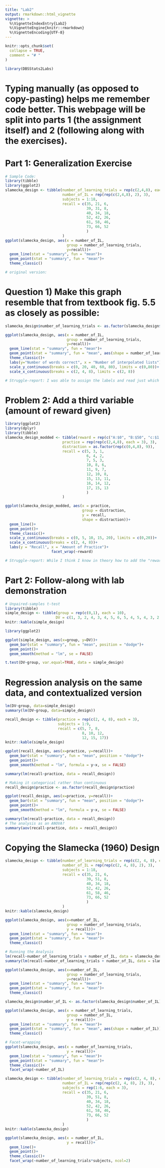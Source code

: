 ---
title: "Lab2"
output: rmarkdown::html_vignette
vignette: >
  %\VignetteIndexEntry{Lab2}
  %\VignetteEngine{knitr::rmarkdown}
  %\VignetteEncoding{UTF-8}
---

```{r, include = FALSE}
knitr::opts_chunk$set(
  collapse = TRUE,
  comment = "# "
)
```

```{r setup}
library(DBSStats2Labs)
```
#  Typing manually (as opposed to copy-pasting) helps me remember code better. This webpage will be split into parts 1 (the assignment itself) and 2 (following along with the exercises).

#  Part 1: Generalization Exercise
```{r}
# Sample Code:
library(tibble)
library(ggplot2)
slamecka_design <- tibble(number_of_learning_trials = rep(c(2,4,8), each = 6),
                          number_of_IL = rep(rep(c(2,4,8), 2), 3),
                          subjects = 1:18,
                          recall = c(35, 21, 6,
                                     39, 31, 8,
                                     40, 34, 18,
                                     52, 42, 26,
                                     61, 58, 46,
                                     73, 66, 52
                                     )
                          )
ggplot(slamecka_design, aes(x = number_of_IL,
                            group = number_of_learning_trials,
                            y=recall))+
  geom_line(stat = "summary", fun = "mean")+
  geom_point(stat = "summary", fun = "mean")+
  theme_classic()

# original version:

```

# Question 1) Make this graph resemble that from textbook fig. 5.5 as closely as possible:
```{r}

slamecka_design$number_of_learning_trials <- as.factor(slamecka_design$number_of_learning_trials)

ggplot(slamecka_design, aes(x = number_of_IL,
                            group = number_of_learning_trials,
                            y=recall))+
  geom_line(stat = "summary", fun = "mean")+
  geom_point(stat = "summary", fun = "mean", aes(shape = number_of_learning_trials))+
  theme_classic()+
  labs(y="Number of words correct", x = "Number of interpolated lists")+
  scale_y_continuous(breaks = c(0, 20, 40, 60, 80), limits = c(0,80))+
  scale_x_continuous(breaks = c(2, 4, 8), limits = c(2, 8))

# Struggle-report: I was able to assign the labels and read just which variables were on which axes correctly with minimal help (only slight googling), and figured out the shape differentiation with aes, but once it came to skipping the tick-mark for "6" on the x-axis and splitting the legend to address each line individually (*"splitting the legend" turned out to be something you don't care about, so never-mind on that), I needed to check the solutions video. Let's call this a 6/10. 
```
# Problem 2: Add a third variable (amount of reward given)
```{r}
library(ggplot2)
library(dplyr)
library(tibble)
slamecka_design_modded <- tibble(reward = rep(c("A:$0", "B:$50", "c:$1,000,000"), each = 9),
                          practice = rep(rep(c(2,4,8), each = 3), 3),
                          distraction = as.factor(rep(c(0,4,8), 9)),
                          recall = c(5, 3, 1,
                                     6, 4, 2,
                                     7, 5, 3,
                                     10, 8, 6,
                                     11, 9, 7,
                                     12, 10, 8,
                                     15, 13, 11,
                                     16, 14, 12,
                                     17, 15, 13
                                     )
                          )

ggplot(slamecka_design_modded, aes(x = practice,
                                   group = distraction,
                                   y = recall,
                                   shape = distraction))+
  geom_line()+
  geom_point()+
  theme_classic()+
  scale_y_continuous(breaks = c(0, 5, 10, 15, 20), limits = c(0,20))+
  scale_x_continuous(breaks = c(2, 4, 8))+
  labs(y = "Recall", x = "Amount of Practice")+
                     facet_wrap(~reward)

# Struggle-report: While I think I know in theory how to add the "reward" variable, I don't think it's clear enough from the question exactly how I should be distributing/arranging/counterbalancing it (with "rep") to line up with the data. Trying not to spoil anything else while checking this in the video...Ok, I thought I'd be able to do it but needed to consult the video again. I know it must have something to do with facet-wrapping. 3/10, maaaybe 4/10 on help required here. 
```
#  Part 2: Follow-along with lab demonstration
```{r}
# Unpaired-samples t-test
library(tibble)
simple_design <- tibble(group = rep(c(0,1), each = 10),
                       DV = c(1, 3, 2, 4, 3, 4, 5, 6, 5, 4, 5, 4, 3, 2, 3, 4, 5, 6, 8, 9))
knitr::kable(simple_design)

library(ggplot2)

ggplot(simple_design, aes(x=group, y=DV))+
  geom_bar(stat = "summary", fun = "mean", position = "dodge")+
  geom_point()+
  geom_smooth(method = "lm", se = FALSE)

t.test(DV~group, var.equal=TRUE, data = simple_design)
```
#  Regression analysis on the same data, and contextualized version
```{r}
lm(DV~group, data=simple_design)
summary(lm(DV~group, data=simple_design))

recall_design <- tibble(practice = rep(c(2, 4, 8), each = 3),
                        subjects = 1:9,
                        recall = c(5, 7, 8, 
                                   8, 10, 12,
                                   12, 15, 17))
knitr::kable(simple_design)

ggplot(recall_design, aes(x=practice, y=recall))+
  geom_bar(stat = "summary", fun = "mean", position = "dodge")+
  geom_point()+
  geom_smooth(method = "lm", formula = y~x, se = FALSE)

summary(lm(recall~practice, data = recall_design))

# Making it categorical rather than continuous
recall_design$practice <- as.factor(recall_design$practice)

ggplot(recall_design, aes(x=practice, y=recall))+
  geom_bar(stat = "summary", fun = "mean", position = "dodge")+
  geom_point()+
  geom_smooth(method = "lm", formula = y~x, se = FALSE)

summary(lm(recall~practice, data = recall_design))
# The analysis as an ANOVA?
summary(aov(recall~practice, data = recall_design))
```
#  Copying the Slamecka (1960) Design
```{r}
slamecka_design <- tibble(number_of_learning_trials = rep(c(2, 4, 8), each = 6),
                          number_of_IL = rep(rep(c(2, 4, 8), 2), 3),
                          subjects = 1:18,
                          recall = c(35, 21, 6,
                                     39, 51, 8,
                                     40, 34, 18,
                                     52, 42, 26,
                                     61, 58, 46,
                                     73, 66, 52
                                     )
                          )
knitr::kable(slamecka_design)

ggplot(slamecka_design, aes(x=number_of_IL,
                            group = number_of_learning_trials,
                            y = recall))+
  geom_line(stat = "summary", fun = "mean")+
  geom_point(stat = "summary", fun = "mean")+
  theme_classic()

# Running the Analysis
lm(recall~number_of_learning_trials + number_of_IL, data = slamecka_design)
summary(lm(recall~number_of_learning_trials + number_of_IL, data = slamecka_design))

ggplot(slamecka_design, aes(x=number_of_IL,
                            group = number_of_learning_trials,
                            y=recall))+
  geom_line(stat = "summary", fun = "mean")+
  geom_point(stat = "summary", fun = "mean")+
  theme_classic()

slamecka_design$number_of_IL <- as.factor(slamecka_design$number_of_IL)

ggplot(slamecka_design, aes(x = number_of_learning_trials,
                            group = number_of_IL,
                            y = recall))+
  geom_line(stat = "summary", fun = "mean")+
  geom_point(stat = "summary", fun = "mean", aes(shape = number_of_IL))+
  theme_classic()

# Facet-wrapping
ggplot(slamecka_design, aes(x = number_of_learning_trials,
                            y = recall))+
  geom_line(stat = "summary", fun = "mean")+
  geom_point(stat = "summary", fun = "mean")+
  theme_classic()+
  facet_wrap(~number_of_IL)

slamecka_design <- tibble(number_of_learning_trials = rep(c(2, 4, 8), each = 6),
                          number_of_IL = rep(rep(c(2, 4, 8), 2), 3),
                          subjects = rep(1:6, each = 3),
                          recall = c(35, 21, 6,
                                     39, 51, 8,
                                     40, 34, 18,
                                     52, 42, 26,
                                     61, 58, 46,
                                     73, 66, 52
                                     )
                          )
knitr::kable(slamecka_design)

ggplot(slamecka_design, aes(x = number_of_IL, 
                            y = recall))+
  geom_line()+
  geom_point()+
  theme_classic()+
  facet_wrap(~number_of_learning_trials*subjects, ncol=2)
```

